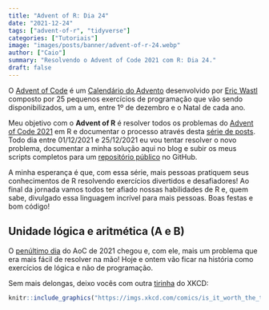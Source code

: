 ```yaml
---
title: "Advent of R: Dia 24"
date: "2021-12-24"
tags: ["advent-of-r", "tidyverse"]
categories: ["Tutoriais"]
image: "images/posts/banner/advent-of-r-24.webp"
author: ["Caio"]
summary: "Resolvendo o Advent of Code 2021 com R: Dia 24."
draft: false
---
```


O [Advent of Code](https://adventofcode.com) é um
[Calendário do Advento](https://pt.wikipedia.org/wiki/Calend%C3%A1rio_do_Advento)
desenvolvido por [Eric Wastl](https://github.com/topaz) composto por 25
pequenos exercícios de programação que vão sendo disponibilizados, um a um,
entre 1º de dezembro e o Natal de cada ano.

Meu objetivo com o **Advent of R** é resolver todos os problemas do
[Advent of Code 2021](https://adventofcode.com/2021) em R e documentar o
processo através desta
[série de posts](https://blog.curso-r.com/tags/advent-of-r/). Todo dia entre
01/12/2021 e 25/12/2021 eu vou tentar resolver o novo problema, documentar a
minha solução aqui no blog e subir os meus scripts completos para um
[repositório público](https://github.com/curso-r/advent-of-r) no GitHub.

A minha esperança é que, com essa série, mais pessoas pratiquem seus
conhecimentos de R resolvendo exercícios divertidos e desafiadores! Ao final
da jornada vamos todos ter afiado nossas habilidades de R e, quem sabe,
divulgado essa linguagem incrível para mais pessoas. Boas festas e bom código!

## Unidade lógica e aritmética (A e B)

O [penúltimo dia](https://adventofcode.com/2021/day/24) do AoC de 2021 chegou e,
com ele, mais um problema que era mais fácil de resolver na mão! Hoje e ontem
vão ficar na história como exercícios de lógica e não de programação.

Sem mais delongas, deixo vocês com outra [tirinha](https://xkcd.com/1205/) do
XKCD:

```r
knitr::include_graphics("https://imgs.xkcd.com/comics/is_it_worth_the_time_2x.png")
```
